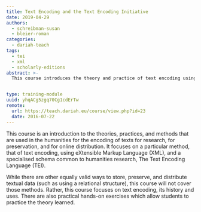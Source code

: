 ```yaml
---
title: Text Encoding and the Text Encoding Initiative
date: 2019-04-29
authors:
  - schreibman-susan
  - bleier-roman
categories:
  - dariah-teach
tags:
  - tei
  - xml
  - scholarly-editions
abstract: >-
  This course introduces the theory and practice of text encoding using the Guidelines of the Text Encoding Initiative.


type: training-module
uuid: yhqACg5zgq70Cg1cdErTw
remote:
  url: https://teach.dariah.eu/course/view.php?id=23
  date: 2016-07-22
---
```


This course is an introduction to the theories, practices, and methods that are used in the humanities for the encoding of texts for research, for preservation, and for online distribution. It focuses on a particular method, that of text encoding, using eXtensible Markup Language (XML), and a specialised schema common to humanities research, The Text Encoding Language (TEI).

While there are other equally valid ways to store, preserve, and distribute textual data (such as using a relational structure), this course will not cover those methods. Rather, this course focuses on text encoding, its history and uses. There are also practical hands-on exercises which allow students to practice the theory learned.

<CTA
  title="Interested in learning more?"
  subtitle="Check out Text Encoding and the Text Encoding Initiative on #dariahTeach"
  url="https://teach.dariah.eu/course/view.php?id=23"
/>
